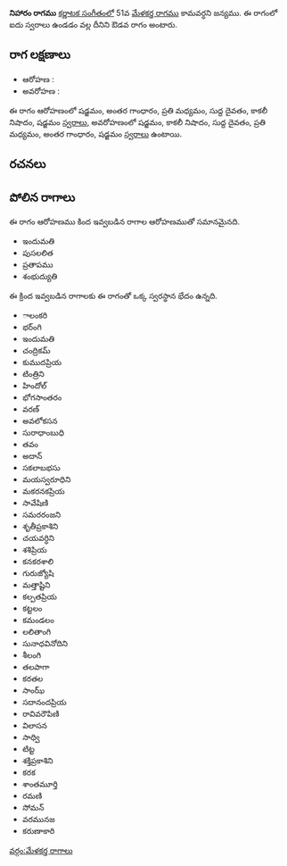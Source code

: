 {{Infobox ragam
	| name          	= నిహారం
	| synonym	    	= 
	| mela          	= 
	| chakra        	= 
	| janaka        	= 
	| type          	= ఔడవ
	| arohanam      	= {{svaraC|S|G3|M2|D1|N3|S'}} 
	| avarohanam    	= {{svaraC|S'|N3|D1|M2|G3|S}}
	| jeeva         	=
	| chhaya        	=
	| nyasa         	=
	| vishesha      	= 
	| equivalent  		= 
}}
{{కర్ణాటక సంగీత రాగాలు}}
'''నిహారం రాగము''' [[కర్ణాటక సంగీతం]]లో 51వ [[మేళకర్త రాగము]] కామవర్ధని జన్యము.  ఈ రాగంలో ఐదు స్వరాలు ఉండడం వల్ల దీనిని ఔడవ రాగం అంటారు.


==రాగ లక్షణాలు==


* ఆరోహణ : {{svaraC|S|G3|M2|D1|N3|S'}} 
* అవరోహణ : {{svaraC|S'|N3|D1|M2|G3|S}}

ఈ రాగం ఆరోహణంలో షడ్జమం, అంతర గాంధారం, ప్రతి మధ్యమం, సుద్ద దైవతం, కాకలీ నిషాదం, షడ్జమం [[స్వరాలు]], అవరోహణంలో షడ్జమం, కాకలీ నిషాదం, సుద్ద దైవతం, ప్రతి మధ్యమం, అంతర గాంధారం, షడ్జమం [[స్వరాలు]] ఉంటాయి.

==రచనలు==



==పోలిన రాగాలు==
ఈ రాగం ఆరోహణము కింద ఇవ్వబడిన రాగాల ఆరోహణముతో సమానమైనది.
* ఇందుమతి
* పుసలలిత
* ప్రతాపము
* శంభుద్యుతి

ఈ క్రింద ఇవ్వబడిన రాగాలకు ఈ రాగంతో ఒక్క స్వరస్థాన భేదం ఉన్నది.
* ాలంకరి
* భర్ంగి
* ఇందుమతి
* చంద్రికమ్
* కుముదప్రియ
* టింత్రిని
* హిందోల్
* భోగసాంతరం
* వరణ్
* అవలోకసన
* సురాధాంబుధి
* తవం
* అదాన్
* సకలాబభసు
* మయస్వరూధిని
* మకరనకప్రియ
* సావేషిణి
* సమరరంజని
* శృతీప్రకాశిని
* చయవర్ధిని
* శశిప్రియ
* కనకరశాలి
* గురుజ్యోషి
* మత్తాష్టిని
* కల్పతప్రియ
* కట్టలం
* కమండలం
* లలితాంగి
* సునాధవినోదిని
* శీలంగి
* తలపాగా
* కరతల
* సాంఝ్
* సదానందప్రియ
* రావివరౌపిణి
* విలాసన
* సాధ్వి
* టిట్ట
* శక్తిప్రకాశిని
* కరక
* శాంతమూర్తి
* రమణి
* సోమన్
* వరమునజ
* కరుణాకారి



[[వర్గం:మేళకర్త రాగాలు]]